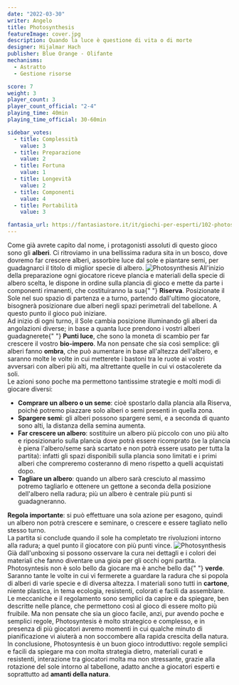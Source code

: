 ```yaml
---
date: "2022-03-30"
writer: Angelo
title: Photosynthesis
featureImage: cover.jpg
description: Quando la luce è questione di vita o di morte
designer: Hijalmar Hach
publisher: Blue Orange - Olifante
mechanisms:
  - Astratto
  - Gestione risorse

score: 7
weight: 3
player_count: 3
player_count_official: "2-4"
playing_time: 40min
playing_time_official: 30-60min

sidebar_votes:
  - title: Complessità
    value: 3
  - title: Preparazione
    value: 2
  - title: Fortuna
    value: 1
  - title: Longevità
    value: 2
  - title: Componenti
    value: 4
  - title: Portabilità
    value: 3

fantasia_url: https://fantasiastore.it/it/giochi-per-esperti/102-photosynthesis.html
---
```


<Setting>
  Come già avrete capito dal nome, i protagonisti assoluti di questo gioco sono
  gli <strong>alberi</strong>. Ci ritroviamo in una bellissima radura sita in un
  bosco, dove dovremo far crescere alberi, assorbire luce dal sole e piantare
  semi, per guadagnarci il titolo di miglior specie di albero.
</Setting>

<img src="./game1.jpg" alt="Photosynthesis" />

<Rules>
  All'inizio della preparazione ogni giocatore riceve plancia e materiali della
  specie di albero scelta, le dispone in ordine sulla plancia di gioco e mette
  da parte i componenti rimanenti, che costituiranno la sua{" "}
  <strong>Riserva</strong>. Posizionate il Sole nel suo spazio di partenza e a
  turno, partendo dall'ultimo giocatore, bisognerà posizionare due alberi negli
  spazi perimetrali del tabellone. A questo punto il gioco può iniziare.
  <br /> Ad inizio di ogni turno, il Sole cambia posizione illuminando gli alberi
  da angolazioni diverse; in base a quanta luce prendono i vostri alberi guadagnerete{" "}
  <strong> Punti luce</strong>, che sono la moneta di scambio per far crescere il
  vostro <strong> bio-impero</strong>. Ma non pensate che sia così semplice: gli
  alberi fanno <strong>ombra</strong>, che può aumentare in base all'altezza dell'albero,
  e saranno molte le volte in cui metterete i bastoni tra le ruote ai vostri avversari
  con alberi più alti, ma altrettante quelle in cui vi ostacolerete da soli.
  <br />
  Le azioni sono poche ma permettono tantissime strategie e molti modi di giocare
  diversi:
  <ul>
    <li>
      <strong>Comprare un albero o un seme</strong>: cioè spostarlo dalla
      plancia alla Riserva, poiché potremo piazzare solo alberi o semi presenti
      in quella zona.
    </li>
    <li>
      <strong>Spargere semi</strong>: gli alberi possono spargere semi, e a
      seconda di quanto sono alti, la distanza della semina aumenta.
    </li>
    <li>
      <strong>Far crescere un albero</strong>: sostituire un albero più piccolo
      con uno più alto e riposizionarlo sulla plancia dove potrà essere
      ricomprato (se la plancia è piena l'albero/seme sarà scartato e non potrà
      essere usato per tutta la partita): infatti gli spazi disponibili sulla
      plancia sono limitati e i primi alberi che compreremo costeranno di meno
      rispetto a quelli acquistati dopo.
    </li>
    <li>
      <strong>Tagliare un albero</strong>: quando un albero sarà cresciuto al
      massimo potremo tagliarlo e ottenere un gettone a seconda della posizione
      dell'albero nella radura; più un albero è centrale più punti si
      guadagneranno.
    </li>
  </ul>
  <strong>Regola importante</strong>: si può effettuare una sola azione per esagono,
  quindi un albero non potrà crescere e seminare, o crescere e essere tagliato nello
  stesso turno.
  <br />
  La partita si conclude quando il sole ha completato tre rivoluzioni intorno alla
  radura; a quel punto il giocatore con più punti vince.
</Rules>

<img src="./game2.jpg" alt="Photosynthesis" />

<Feedback>
  Già dall'unboxing si possono osservare la cura nei dettagli e i colori dei
  materiali che fanno diventare una gioia per gli occhi ogni partita.
  Photosyntesis non è solo bello da giocare ma è anche bello da{" "}
  <strong>verde</strong>. Saranno tante le volte in cui vi fermerete a guardare
  la radura che si popola di alberi di varie specie e di diversa altezza. I
  materiali sono tutti in <strong>cartone</strong>, niente plastica, in tema
  ecologia, resistenti, colorati e facili da assemblare.
  <br />
  Le meccaniche e il regolamento sono semplici da capire e da spiegare, ben
  descritte nelle plance, che permettono così al gioco di essere molto più
  fruibile. Ma non pensate che sia un gioco facile, anzi, pur avendo poche e
  semplici regole, Photosyntesis è molto strategico e complesso, e in presenza
  di più giocatori avremo momenti in cui qualche minuto di pianificazione vi
  aiuterà a non soccombere alla rapida crescita della natura.
  <br />
  In conclusione, Photosyntesis è un buon gioco introduttivo: regole semplici e
  facili da spiegare ma con molta strategia dietro, materiali curati e
  resistenti, interazione tra giocatori molta ma non stressante, grazie alla
  rotazione del sole intorno al tabellone, adatto anche a giocatori esperti e
  soprattutto ad <strong>amanti della natura</strong>.
</Feedback>

<Instagram id="CbuZxDDDoad" />
